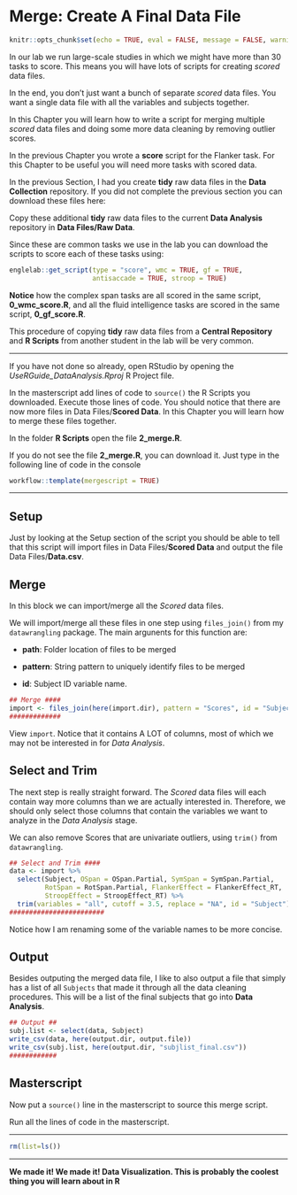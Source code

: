 # Merge: Create A Final Data File

<link rel="stylesheet" href="https://use.fontawesome.com/releases/v5.8.1/css/all.css" integrity="sha384-50oBUHEmvpQ+1lW4y57PTFmhCaXp0ML5d60M1M7uH2+nqUivzIebhndOJK28anvf" crossorigin="anonymous">

```r
knitr::opts_chunk$set(echo = TRUE, eval = FALSE, message = FALSE, warning = FALSE)
```

In our lab we run large-scale studies in which we might have more than 30 tasks to score. This means you will have lots of scripts for creating *scored* data files. 

In the end, you don't just want a bunch of separate *scored* data files. You want a single data file with all the variables and subjects together. 

In this Chapter you will learn how to write a script for merging multiple *scored* data files and doing some more data cleaning by removing outlier scores.

In the previous Chapter you wrote a **score** script for the Flanker task. For this Chapter to be useful you will need more tasks with scored data.

In the previous Section, I had you create **tidy** raw data files in the **Data Collection** repository. If you did not complete the previous section you can download these files here:



Copy these additional **tidy** raw data files to the current **Data Analysis** repository in **Data Files/Raw Data**. 

Since these are common tasks we use in the lab you can download the scripts to score each of these tasks using:

```r
englelab::get_script(type = "score", wmc = TRUE, gf = TRUE, 
                     antisaccade = TRUE, stroop = TRUE)
```

**Notice** how the complex span tasks are all scored in the same script, **0_wmc_score.R**, and all the fluid intelligence tasks are scored in the same script, **0_gf_score.R**.


This procedure of copying **tidy** raw data files from a **Central Repository** and **R Scripts** from another student in the lab will be very common.

----

If you have not done so already, open RStudio by opening the *UseRGuide_DataAnalysis.Rproj* R Project file. 

In the masterscript add lines of code to `source()` the R Scripts you downloaded. Execute those lines of code. You should notice that there are now more files in Data Files/**Scored Data**. In this Chapter you will learn how to merge these files together.

In the folder **R Scripts** open the file **2_merge.R**.

If you do not see the file **2_merge.R**, you can download it. Just type in the following line of code in the console

```r
workflow::template(mergescript = TRUE)
```

----

## Setup

Just by looking at the Setup section of the script you should be able to tell that this script will import files in Data Files/**Scored Data** and output the file Data Files/**Data.csv**.

## Merge

In this block we can import/merge all the *Scored* data files. 

We will import/merge all these files in one step using `files_join()` from my `datawrangling` package. The main argunents for this function are:

* __path__: Folder location of files to be merged

* __pattern__: String pattern to uniquely identify files to be merged

* __id__: Subject ID variable name.

```r
## Merge ####
import <- files_join(here(import.dir), pattern = "Scores", id = "Subject")
#############
```

View `import`. Notice that it contains A LOT of columns, most of which we may not be interested in for *Data Analysis*.

## Select and Trim

The next step is really straight forward. The *Scored* data files will each contain way more columns than we are actually interested in. Therefore, we should only select those columns that contain the variables we want to analyze in the *Data Analysis* stage.

We can also remove Scores that are univariate outliers, using `trim()` from `datawrangling`.

```r
## Select and Trim ####
data <- import %>%
  select(Subject, OSpan = OSpan.Partial, SymSpan = SymSpan.Partial, 
         RotSpan = RotSpan.Partial, FlankerEffect = FlankerEffect_RT,
         StroopEffect = StroopEffect_RT) %>%
  trim(variables = "all", cutoff = 3.5, replace = "NA", id = "Subject")
########################
```

Notice how I am renaming some of the variable names to be more concise.

## Output

Besides outputing the merged data file, I like to also output a file that simply has a list of all `Subjects` that made it through all the data cleaning procedures. This will be a list of the final subjects that go into **Data Analysis**.

```r
## Output ##
subj.list <- select(data, Subject)
write_csv(data, here(output.dir, output.file))
write_csv(subj.list, here(output.dir, "subjlist_final.csv"))
############
```


## Masterscript

Now put a `source()` line in the masterscript to source this merge script.

Run all the lines of code in the masterscript.

********

```r
rm(list=ls())
```

********

**We made it! We made it! Data Visualization. This is probably the coolest thing you will learn about in R**
